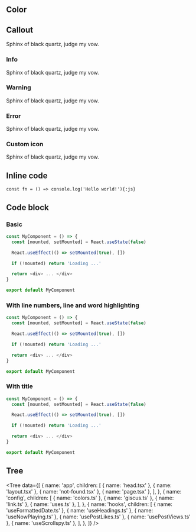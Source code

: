 ## Color

<Colors />

## Callout

<Callout type='default'>Sphinx of black quartz, judge my vow.</Callout>

### Info

<Callout type='info'>Sphinx of black quartz, judge my vow.</Callout>

### Warning

<Callout type='warning'>Sphinx of black quartz, judge my vow.</Callout>

### Error

<Callout type='error'>Sphinx of black quartz, judge my vow.</Callout>

### Custom icon

<Callout icon='🤪'>Sphinx of black quartz, judge my vow.</Callout>

## Inline code

`const fn = () => console.log('Hello world!'){:js}`

## Code block

### Basic

```js
const MyComponent = () => {
  const [mounted, setMounted] = React.useState(false)

  React.useEffect(() => setMounted(true), [])

  if (!mounted) return 'Loading ...'

  return <div> ... </div>
}

export default MyComponent
```

### With line numbers, line and word highlighting

```js showLineNumbers {4} /useState/
const MyComponent = () => {
  const [mounted, setMounted] = React.useState(false)

  React.useEffect(() => setMounted(true), [])

  if (!mounted) return 'Loading ...'

  return <div> ... </div>
}

export default MyComponent
```

### With title

```js title="app/components/MyComponent.tsx"
const MyComponent = () => {
  const [mounted, setMounted] = React.useState(false)

  React.useEffect(() => setMounted(true), [])

  if (!mounted) return 'Loading ...'

  return <div> ... </div>
}

export default MyComponent
```

## Tree

<Tree
  data={[
    {
      name: 'app',
      children: [
        { name: 'head.tsx' },
        { name: 'layout.tsx' },
        { name: 'not-found.tsx' },
        { name: 'page.tsx' },
      ],
    },
    {
      name: 'config',
      children: [
        { name: 'colors.ts' },
        { name: 'giscus.ts' },
        { name: 'link.ts' },
        { name: 'uses.ts' },
      ],
    },
    {
      name: 'hooks',
      children: [
        { name: 'useFormattedDate.ts' },
        { name: 'useHeadings.ts' },
        { name: 'useNowPlaying.ts' },
        { name: 'usePostLikes.ts' },
        { name: 'usePostViews.ts' },
        { name: 'useScrollspy.ts' },
      ],
    },
  ]}
/>
